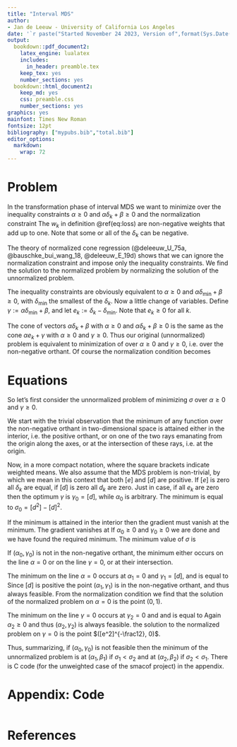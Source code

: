 ```yaml
---
title: "Interval MDS"
author: 
- Jan de Leeuw - University of California Los Angeles
date: '`r paste("Started November 24 2023, Version of",format(Sys.Date(),"%B %d, %Y"))`'
output:
  bookdown::pdf_document2:
    latex_engine: lualatex 
    includes:
      in_header: preamble.tex
    keep_tex: yes
    number_sections: yes
  bookdown::html_document2:
    keep_md: yes
    css: preamble.css
    number_sections: yes
graphics: yes
mainfont: Times New Roman
fontsize: 12pt
bibliography: ["mypubs.bib","total.bib"]
editor_options: 
  markdown: 
    wrap: 72
---
```


# Problem

In the transformation phase of interval MDS we want to minimize
\begin{equation}
\sigma(\alpha,\beta):=\sum_{k=1}^Kw_k(\alpha\delta_k+\beta-d_k)^2
(\#eq:loss)
\end{equation}
over the inequality constraints $\alpha\geq 0$ and
$\alpha\delta_k+\beta\geq 0$ and the normalization constraint
\begin{equation}
\sum_{k=1}^Kw_k(\alpha\delta_k+\beta)^2=1.
\end{equation}
The $w_k$ in definition \@ref(eq:loss) are non-negative weights that
add up to one. Note that some or all of the $\delta_k$ can be negative.

The theory of normalized cone regression (@deleeuw_U_75a,
@bauschke_bui_wang_18, @deleeuw_E_19d) shows that we can ignore the
normalization constraint and impose only the inequality constraints. We
find the solution to the normalized problem by normalizing the solution
of the unnormalized problem.

The inequality constraints are obviously equivalent to $\alpha\geq 0$
and $\alpha\delta_{\text{min}}+\beta\geq 0$, with $\delta_{\text{min}}$
the smallest of the $\delta_k$. Now a little change of variables.
Define
$\gamma:=\alpha\delta_{\text{min}}+\beta$, and let
$e_k:=\delta_k-\delta_{\text{min}}$. Note that
$e_k\geq 0$ for all $k$.

The cone of vectors $\alpha\delta_k+\beta$ with $\alpha\geq 0$ and
$\alpha\delta_k+\beta\geq 0$ is the same as the cone $\alpha e_k+\gamma$
with $\alpha\geq 0$ and $\gamma\geq 0$. Thus our original (unnormalized)
problem is equivalent to minimization of
\begin{equation}
\sigma(\alpha,\gamma)=\sum_{k=1}^Kw_k(\alpha e_k+\gamma-d_k)^2
\end{equation}
over $\alpha\geq 0$ and $\gamma\geq 0$, i.e. over the non-negative 
orthant. Of course the normalization condition becomes
\begin{equation}
\sum_{k=1}^Kw_k(\alpha e_k+\gamma)^2=1.
\end{equation}

# Equations

So let's first consider the unnormalized problem of minimizing
$\sigma$ over $\alpha\geq 0$ and $\gamma\geq 0$.

We start with the trivial observation that the minimum of any function
over the non-negative orthant in two-dimensional space is attained
either in the interior, i.e. the positive orthant, or on one of the two
rays emanating from the origin along the axes, or at the intersection of
these rays, i.e. at the origin.

Now, in a more compact notation, 
\begin{equation}
\sigma(\alpha,\gamma)=\alpha^2[e^2]+\gamma^2+[d^2]+2\alpha\gamma[e]-2\alpha[ed]-2\gamma[d],
\end{equation} 
where the square brackets indicate weighted means. We also assume that the MDS problem is 
non-trivial, by which we mean in this context that both $[e]$ and $[d]$ are positive. If $[e]$ is zero all $\delta_k$ are equal, if $[d]$ is zero all $d_k$ are zero. Just in case, if all $e_k$ are zero
then the optimum $\gamma$ is $\gamma_0=[d]$, while $\alpha_0$ is arbitrary. The minimum is equal to
$\sigma_0=[d^2]-[d]^2$.

If the minimum is attained in the interior then the gradient
must vanish at the minimum. The gradient vanishes at
\begin{align}
\alpha_0&=\frac{[ed]-[e][d]}{[e^2]-[e]^2},\\
\gamma_0&=[d]-\alpha_0[e].
\end{align} 
If $\alpha_0\geq 0$ and $\gamma_0\geq 0$ we are done and
we have found the required minimum. The minimum
value of $\sigma$ is
\begin{equation}
\sigma_0=[d^2]-[d]^2-\frac{([ed]-[e][d])^2}{[e^2]-[e]^2}.
\end{equation}

If $(\alpha_0,\gamma_0)$ is not in the non-negative orthant, the minimum
either occurs on the line $\alpha=0$ or on the line $\gamma=0$, or at
their intersection.

The minimum on the line $\alpha=0$ occurs at $\alpha_1=0$ and $\gamma_1=[d]$, and is equal
to 
\begin{equation}
\sigma_1=\sigma(\alpha_1,\gamma_1)=[d^2]-[d]^2.
\end{equation} 
Since $[d]$ is positive the point $(\alpha_1,\gamma_1)$
is in the non-negative orthant, and thus always feasible. From the normalization
condition we find that the solution of the normalized problem on
$\alpha=0$ is the point $(0,1)$.


The minimum on the line $\gamma=0$ occurs at $\gamma_2=0$ and 
\begin{equation}
\alpha_2=\frac{[ed]}{[e^2]},
\end{equation} 
and is equal to \begin{equation}
\sigma_2:=\sigma(\alpha_2,0)=[d^2]-\frac{[ed]^2}{[e^2]}.
\end{equation}
Again $\alpha_2\geq 0$ and thus $(\alpha_2,\gamma_2)$ is always feasible.
the solution to the normalized problem on $\gamma=0$ is the point
$([e^2]^{-\frac12}, 0)$.

Thus, summarizing, if $(\alpha_0,\gamma_0)$ is not feasible then the
minimum of the unnormalized problem is at $(\alpha_1,\beta_1)$ 
if $\sigma_1<\sigma_2$ and at
$(\alpha_2,\beta_2)$ if $\sigma_2<\sigma_1$. There is C code (for the
unweighted case of the smacof project) in the appendix.

# Appendix: Code

```c
```


# References
